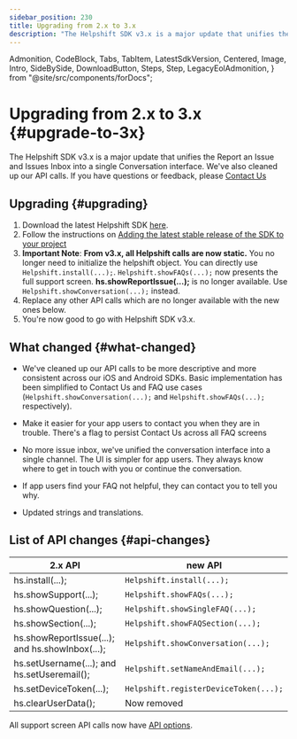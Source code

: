 ```yaml
---
sidebar_position: 230
title: Upgrading from 2.x to 3.x
description: "The Helpshift SDK v3.x is a major update that unifies the Report an Issue and Issues Inbox into a single Conversation interface. We've also cleaned up our API calls. If you have questions or feedback, please Contact Us"
---
```


  Admonition,
  CodeBlock,
  Tabs,
  TabItem,
  LatestSdkVersion,
  Centered,
  Image,
  Intro,
  SideBySide,
  DownloadButton,
  Steps,
  Step,
  LegacyEolAdmonition,
} from "@site/src/components/forDocs";

<LegacyEolAdmonition />

# Upgrading from 2.x to 3.x {#upgrade-to-3x}

<Intro>

The Helpshift SDK v3.x is a major update that unifies the Report an Issue and Issues Inbox into a single Conversation interface. We've also cleaned up our API calls. If you have questions or feedback, please <a href="https://support.helpshift.com/kb/contact/" target="_blank">Contact Us</a>

</Intro>

## Upgrading {#upgrading}

1. Download the latest Helpshift SDK [here](https://d3e51fp79zp4el.cloudfront.net/library/latest/android/helpshift-android-sdk.zip).
1. Follow the instructions on [Adding the latest stable release of the SDK to your project](/android/getting-started#add-to-project)
1. **Important Note**: **From v3.x, all Helpshift calls are now static.**
   You no longer need to initialize the helpshift object. You can directly use `Helpshift.install(...);`. `Helpshift.showFAQs(...);` now presents the full support screen. **hs.showReportIssue(...);** is no longer available. Use `Helpshift.showConversation(...);` instead.
1. Replace any other API calls which are no longer available with the new ones below.
1. You're now good to go with Helpshift SDK v3.x.

## What changed {#what-changed}

- We've cleaned up our API calls to be more descriptive and more
  consistent across our iOS and Android SDKs. Basic implementation has
  been simplified to Contact Us and FAQ use cases
  (`Helpshift.showConversation(...);` and `Helpshift.showFAQs(...);` respectively).

- Make it easier for your app users to contact you when they are in
  trouble. There's a flag to persist Contact Us across all FAQ screens

- No more issue inbox, we've unified the conversation interface into a
  single channel. The UI is simpler for app users. They always know
  where to get in touch with you or continue the conversation.

- If app users find your FAQ not helpful, they can contact you to tell
  you why.

- Updated strings and translations.

## List of API changes {#api-changes}

| 2.x API                                         | new API                               |
| ----------------------------------------------- | ------------------------------------- |
| hs.install(...);                                | `Helpshift.install(...);`             |
| hs.showSupport(...);                            | `Helpshift.showFAQs(...);`            |
| hs.showQuestion(...);                           | `Helpshift.showSingleFAQ(...);`       |
| hs.showSection(...);                            | `Helpshift.showFAQSection(...);`      |
| hs.showReportIssue(...); and hs.showInbox(...); | `Helpshift.showConversation(...);`    |
| hs.setUsername(...); and hs.setUseremail();     | `Helpshift.setNameAndEmail(...);`     |
| hs.setDeviceToken(...);                         | `Helpshift.registerDeviceToken(...);` |
| hs.clearUserData();                             | Now removed                           |

<Admonition type="info" title="Note">

All support screen API calls now have [API options](/android/support-tools#api-options).

</Admonition>
